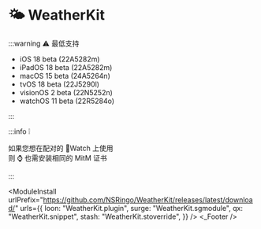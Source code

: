 
# 🌤 WeatherKit

:::warning ⚠️ 最低支持

- iOS 18 beta (22A5282m)
- iPadOS 18 beta (22A5282m)
- macOS 15 beta (24A5264n)
- tvOS 18 beta (22J5290l)
- visionOS 2 beta (22N5252n)
- watchOS 11 beta (22R5284o)

:::

:::info ❕

如果您想在配对的 Watch 上使用  
则 ⌚️ 也需安装相同的 MitM 证书

:::

<ModuleInstall
  urlPrefix="https://github.com/NSRingo/WeatherKit/releases/latest/download/"
  urls={{
    loon: "WeatherKit.plugin",
    surge: "WeatherKit.sgmodule",
    qx: "WeatherKit.snippet",
    stash: "WeatherKit.stoverride",
  }}
/>
<WeatherKit />
<_Footer />
